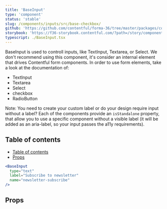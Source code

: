 ```yaml
---
title: 'BaseInput'
type: 'component'
status: 'stable'
slug: /components/inputs/src/base-checkbox/
github: 'https://github.com/contentful/forma-36/tree/master/packages/components/inputs/src/base-checkbox'
storybook: 'https://f36-storybook.contentful.com/?path=/story/components-BaseInput--overview'
typescript: ./BaseInput.tsx
---
```


BaseInput is used to controll inputs, like TextInput, Textarea, or Select. We don't recommend using this component, it's consider an internal element that drives Contentful form components.
In order to use form elements, take a look at the documentation of:

- TextInput
- Textarea
- Select
- checkbox
- RadioButton

Note: You need to create your custom label or do your design require input without a label? Each of the components provide an `isStandalone` property, that allow you to use a specific component without a visible label (it will be added as an aria-label, so your input passes the a11y requirements).

## Table of contents

- [Table of contents](#table-of-contents)
- [Props](#props)

```jsx
<BaseInput
  type="text"
  label="Subscribe to newsletter"
  name="newsletter-subscribe"
/>
```

## Props


<Props of="BaseInput" />
